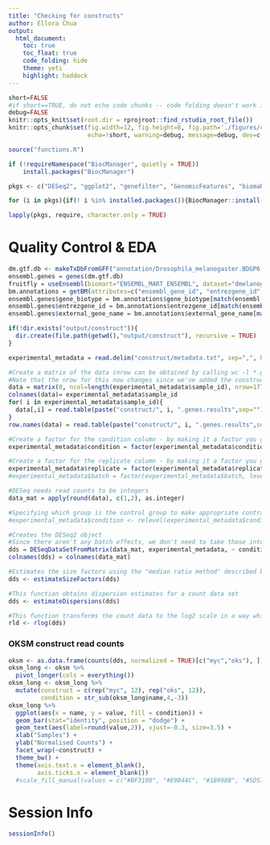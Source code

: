 ```yaml
---
title: "Checking for constructs"
author: Ellora Chua
output: 
  html_document:
    toc: true
    toc_float: true
    code_folding: hide
    theme: yeti
    highlight: haddock
---
```


```r
short=FALSE 
#if short==TRUE, do not echo code chunks -- code folding doesn't work if short == TRUE
debug=FALSE
knitr::opts_knit$set(root.dir = rprojroot::find_rstudio_root_file())
knitr::opts_chunk$set(fig.width=12, fig.height=8, fig.path='./figures/construct/',
                      echo=!short, warning=debug, message=debug, dev=c("png", "cairo_pdf"))
```

```r
source("functions.R")

if (!requireNamespace("BiocManager", quietly = TRUE))
    install.packages("BiocManager")

pkgs <- c("DESeq2", "ggplot2", "genefilter", "GenomicFeatures", "biomaRt", "knitr", "reshape2", "scales", "Biostrings", "BSgenome.Dmelanogaster.UCSC.dm6", "tidyverse", "pheatmap", "RColorBrewer", "DT", "enrichR", "factoextra", "cowplot")

for (i in pkgs){if(! i %in% installed.packages()){BiocManager::install(i)}}

lapply(pkgs, require, character.only = TRUE)
```

# Quality Control & EDA
```r
dm.gtf.db <- makeTxDbFromGFF("annotation/Drosophila_melanogaster.BDGP6.22.97.chr.gtf", format="gtf" )
ensembl.genes = genes(dm.gtf.db)
fruitfly = useEnsembl(biomart="ENSEMBL_MART_ENSEMBL", dataset="dmelanogaster_gene_ensembl", mirror = "uswest")
bm.annotations = getBM(attributes=c("ensembl_gene_id", "entrezgene_id", "gene_biotype", "external_gene_name"), mart=fruitfly, filters="ensembl_gene_id", values=ensembl.genes$gene_id, uniqueRows=TRUE)
ensembl.genes$gene_biotype = bm.annotations$gene_biotype[match(ensembl.genes$gene_id, bm.annotations$ensembl_gene_id) ]
ensembl.genes$entrezgene_id = bm.annotations$entrezgene_id[match(ensembl.genes$gene_id, bm.annotations$ensembl_gene_id) ]
ensembl.genes$external_gene_name = bm.annotations$external_gene_name[match(ensembl.genes$gene_id, bm.annotations$ensembl_gene_id) ]

if(!dir.exists("output/construct")){
  dir.create(file.path(getwd(),"output/construct"), recursive = TRUE)
}
```

```r
experimental_metadata = read.delim("construct/metadata.txt", sep=",", header=TRUE, stringsAsFactors=FALSE)

#Create a matrix of the data (nrow can be obtained by calling wc -l *.genes.results in terminal; note -1 for header)
#Note that the nrow for this now changes since we've added the construct
data = matrix(0, ncol=length(experimental_metadata$sample_id), nrow=17717)
colnames(data)= experimental_metadata$sample_id
for( i in experimental_metadata$sample_id){
  data[,i] = read.table(paste("construct/", i, ".genes.results",sep=""), sep="\t", header=TRUE)$expected_count
}
row.names(data) = read.table(paste("construct/", i, ".genes.results",sep=""), sep="\t", header=TRUE)$gene_id

#Create a factor for the condition column - by making it a factor you give it an order
experimental_metadata$condition = factor(experimental_metadata$condition, levels=c("Control", "OKSM", "Senolytic", "Senolytic_OKSM"))

#Create a factor for the replicate column - by making it a factor you give it an order
experimental_metadata$replicate = factor(experimental_metadata$replicate, levels=c("1", "2", "3"))
#experimental_metadata$batch = factor(experimental_metadata$batch, levels=c("1", "2", "3"))

#DESeq needs read counts to be integers
data_mat = apply(round(data), c(1,2), as.integer)

#Specifying which group is the control group to make appropriate contrasts downstream
#experimental_metadata$condition <- relevel(experimental_metadata$condition, ref = "Control")

#Creates the DESeq2 object
#Since there aren't any batch effects, we don't need to take those into account
dds = DESeqDataSetFromMatrix(data_mat, experimental_metadata, ~ condition)
colnames(dds) = colnames(data_mat)

#Estimates the size factors using the "median ratio method" described by Equation 5 in Anders and Huber (2010)
dds <- estimateSizeFactors(dds) 

#This function obtains dispersion estimates for a count data set
dds <- estimateDispersions(dds)

#This function transforms the count data to the log2 scale in a way which minimizes differences between samples for rows with small counts
rld <- rlog(dds)
```

### OKSM construct read counts
```r
oksm <- as.data.frame(counts(dds, normalized = TRUE)[c("myc","oks"), ])
oksm_long <- oksm %>%
  pivot_longer(cols = everything())
oksm_long <- oksm_long %>%
  mutate(construct = c(rep("myc", 12), rep("oks", 12)),
         condition = str_sub(oksm_long$name,4,-3)) 
oksm_long %>%
  ggplot(aes(x = name, y = value, fill = condition)) + 
  geom_bar(stat="identity", position = "dodge") +
  geom_text(aes(label=round(value,2)), vjust=-0.3, size=3.5) + 
  xlab("Samples") +
  ylab("Normalised Counts") +
  facet_wrap(~construct) +
  theme_bw() +
  theme(axis.text.x = element_blank(),
        axis.ticks.x = element_blank())
  #scale_fill_manual(values = c("#BF3100", "#E9B44C", "#1B998B", "#5D576B"))
```
# Session Info
```r
sessionInfo()
```